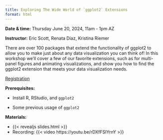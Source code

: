 ```yaml
---
title: Exploring The Wide World of `ggplot2` Extensions
format: html
---
```


**Date & time:** Thursday June 20, 2024, 11am - 1pm AZ

**Instructor:** Eric Scott, Renata Diaz, Kristina Riemer

There are over 100 packages that extend the functionality of ggplot2 to allow you to make just about any data visualization you can think of! In this workshop we'll cover a few of our favorite extensions, such as for multi-panel figures and animating visualizations, and show you how to find the ggplot2 extension that meets your data visualization needs.

[Registration](https://arizona.zoom.us/meeting/register/tZwsd-murTMsG9DosEldScve878o0FrwsC-5#/registration)

**Prerequisites:**

-   Install R, RStudio, and `ggplot2`

-   Some previous usage of `ggplot2`

**Materials:**

- {{< revealjs slides.html >}}
- Recording:
    {{< video https://youtu.be/rDXfFSIYrnY >}}